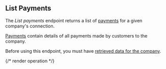 ## List Payments

The *List payments* endpoint returns a list of [payments](https://docs.codat.io/commerce-api#/schemas/Payment) for a given company's connection.

[Payments](https://docs.codat.io/commerce-api#/schemas/Payment) contain details of all payments made by customers to the company.

Before using this endpoint, you must have [retrieved data for the company](https://docs.codat.io/codat-api#/operations/refresh-company-data).
    

{/* render operation */}
